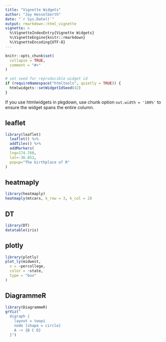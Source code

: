 ```yaml
---
title: "Vignette Widgets"
author: "Jay Hesselberth"
date: "`r Sys.Date()`"
output: rmarkdown::html_vignette
vignette: >
  %\VignetteIndexEntry{Vignette Widgets}
  %\VignetteEngine{knitr::rmarkdown}
  %\VignetteEncoding{UTF-8}
---
```


```r
knitr::opts_chunk$set(
  collapse = TRUE,
  comment = "#>"
)
```

```r
# set seed for reproducible widget id
if (requireNamespace("htmltools", quietly = TRUE)) {
  htmlwidgets::setWidgetIdSeed(42)
}
```

If you use htmlwidgets in pkgdown, use chunk option `out.width = '100%'` to ensure the widget spans the entire column.

## leaflet

```r
library(leaflet)
  leaflet() %>%
  addTiles() %>%
  addMarkers(
  lng=174.768,
  lat=-36.852,
  popup="The birthplace of R"
)
```

## heatmaply

```r
library(heatmaply)
heatmaply(mtcars, k_row = 3, k_col = 2)
```

## DT

```r
library(DT)
datatable(iris)
```

## plotly

```r
library(plotly)
plot_ly(midwest,
  x = ~percollege,
  color = ~state,
  type = "box"
)
```

## DiagrammeR

```r
library(DiagrammeR)
grViz("
  digraph {
    layout = twopi
    node [shape = circle]
    A -> {B C D} 
  }")
```
